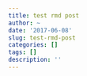 ```yaml
---
title: test rmd post
author: ~
date: '2017-06-08'
slug: test-rmd-post
categories: []
tags: []
description: ''
---
```


